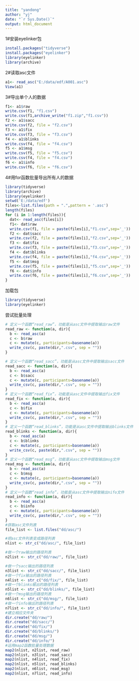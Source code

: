 ```yaml
---
title: "yandong"
author: "yj"
date: "`r Sys.Date()`"
output: html_document
---
```

1#安装eyelinker包
```r
install.packages("tidyverse")
install.packages("eyelinker")
library(eyelinker)
library(archive)
```

2#读取asc文件
```r
a1<- read_asc("E:/data/edf/A001.asc")
View(a1)  
```
3#导出单个人的数据
```r
f1<- a1$raw
write.csv(f1, "f1.csv")
write.csv(f1,archive_write("f1.zip","f1.csv"))
f2 <- a1$sacc
write.csv(f2, file = "f2.csv")
f3 <- a1$fix
write.csv(f3, file = "f3.csv")
f4 <- a1$blinks
write.csv(f4, file = "f4.csv")
f5 <- a1$msg
write.csv(f5, file = "f5.csv")
write.csv(f4, file = "f4.csv")
f6 <- a1$info
write.csv(f6, file = "f6.csv")
```
4#用for函数批量导出所有人的数据
```r
library(tidyverse)
library(archive)
library(eyelinker)
setwd('E:/data/edf')
files<-list.files(path = ".",pattern = '.asc')
length(files)
for (i in 1:length(files)){
  dat<- read_asc(files[i])
  f1<- dat$raw
  write.csv(f1, file = paste(files[i],"f1.csv",sep='_'))
  f2 <- dat$sacc
  write.csv(f2, file = paste(files[i],"f2.csv",sep='_'))
  f3 <- dat$fix
  write.csv(f3, file = paste(files[i],"f3.csv",sep='_'))
  f4 <- dat$blinks
  write.csv(f4, file = paste(files[i],"f4.csv",sep='_'))
  f5 <- dat$msg
  write.csv(f5, file = paste(files[i],"f5.csv",sep='_'))
  f6 <- dat$info
  write.csv(f6, file = paste(files[i],"f6.csv",sep='_'))
}
```
加载包
```r
library(tidyverse)
library(eyelinker)
```
尝试批量处理
```r
# 定义一个函数“read_raw”，功能是从asc文件中提取输出raw文件
read_raw <- function(a, dir){
  b <- read_asc(a)
  c <- b$raw
  c <- mutate(c, participants=basename(a))
  write_csv(c, paste(dir,".csv", sep = ""))
}

# 定义一个函数“read_sacc”，功能是从asc文件中提取输出sacc文件
read_sacc <- function(a, dir){
  b <- read_asc(a)
  c <- b$sacc
  c <- mutate(c, participants=basename(a))
  write_csv(c, paste(dir,".csv", sep = ""))
}
# 定义一个函数“read_fix”，功能是从asc文件中提取输出fix文件
read_fix <- function(a, dir){
  b <- read_asc(a)
  c <- b$fix
  c <- mutate(c, participants=basename(a))
  write_csv(c, paste(dir,".csv", sep = ""))
}
# 定义一个函数“read_blinks”，功能是从asc文件中提取输出blinks文件
read_blinks <- function(a, dir){
  b <- read_asc(a)
  c <- b$blinks
  c <- mutate(c, participants=basename(a))
  write_csv(c, paste(dir,".csv", sep = ""))
}
# 定义一个函数“read_msg”，功能是从asc文件中提取输出msg文件
read_msg <- function(a, dir){
  b <- read_asc(a)
  c <- b$msg
  c <- mutate(c, participants=basename(a))
  write_csv(c, paste(dir,".csv", sep = ""))
}
# 定义一个函数“read_info”，功能是从asc文件中提取输出nifo文件
read_info <- function(a, dir){
  b <- read_asc(a)
  c <- b$info
  c <- mutate(c, participants=basename(a))
  write_csv(c, paste(dir,".csv", sep = ""))
}
#获取asc文件列表
file_list <- list.files("dd/asc/")

#把asc文件列表变成路径列表
nlist <- str_c("dd/asc/", file_list)

#做一个raw输出的路径列表
n2list <- str_c("dd/raw/", file_list)

#做一个sacc输出的路径列表
n3list <- str_c("dd/sacc/", file_list)
#做一个fix输出的路径列表
n4list <- str_c("dd/fix/", file_list)
#做一个blinks输出的路径列表
n5list <- str_c("dd/blinks/", file_list)
#做一个msg输出的路径列表
n6list <- str_c("dd/msg/", file_list)
#做一个info输出的路径列表
n7list <- str_c("dd/info/", file_list)
#建立相应文件夹
dir.create("dd/raw/")
dir.create("dd/sacc/")
dir.create("dd/fix/")
dir.create("dd/blinks/")
dir.create("dd/msg/")
dir.create("dd/info/")
#运用map2函数批量处理数据
map2(nlist, n2list, read_raw)
map2(nlist, n3list, read_sacc)
map2(nlist, n4list, read_fix)
map2(nlist, n5list, read_blinks)
map2(nlist, n6list, read_msg)
map2(nlist, n7list, read_info)

```